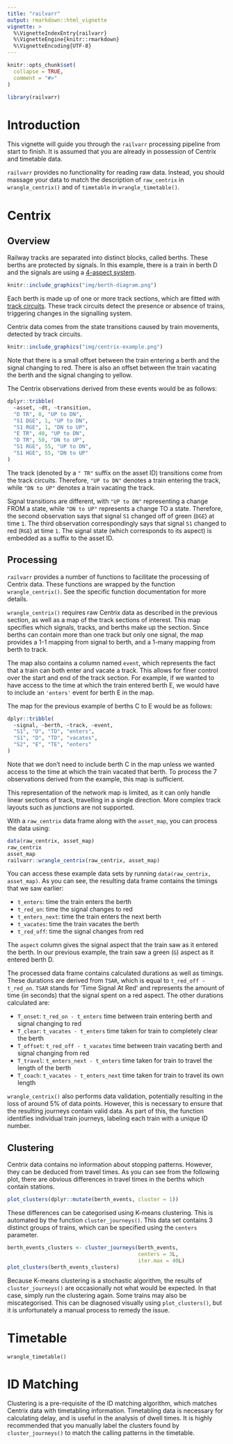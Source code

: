 ```yaml
---
title: "railvarr"
output: rmarkdown::html_vignette
vignette: >
  %\VignetteIndexEntry{railvarr}
  %\VignetteEngine{knitr::rmarkdown}
  %\VignetteEncoding{UTF-8}
---
```


```r
knitr::opts_chunk$set(
  collapse = TRUE,
  comment = "#>"
)
```

```r
library(railvarr)
```

# Introduction

This vignette will guide you through the `railvarr` processing pipeline from
start to finish. It is assumed that you are already in possession of Centrix
and timetable data.

`railvarr` provides no functionality for reading raw data. Instead, you should
massage your data to match the description of `raw_centrix` in 
`wrangle_centrix()` and of `timetable` in `wrangle_timetable()`.

# Centrix

## Overview

Railway tracks are separated into distinct blocks, called berths. These berths
are protected by signals. In this example, there is a train in berth D and the
signals are using a [4-aspect system](https://safety.networkrail.co.uk/jargon-buster/four-aspect-signal/).

```r
knitr::include_graphics("img/berth-diagram.png")
```

Each berth is made up of one or more track sections, which are fitted with [track circuits](https://www.networkrail.co.uk/stories/track-circuits-explained/). 
These track circuits detect the presence or absence of trains, triggering 
changes in the signalling system.

Centrix data comes from the state transitions caused by train movements, 
detected by track circuits.

```r
knitr::include_graphics("img/centrix-example.png")
```

Note that there is a small offset between the train entering a berth and the 
signal changing to red. There is also an offset between the train vacating the 
berth and the signal changing to yellow.

The Centrix observations derived from these events would be as follows:
```r
dplyr::tribble(
  ~asset, ~dt, ~transition,
  "D TR", 0, "UP to DN",
  "S1 DGE", 1, "UP to DN",
  "S1 RGE", 1, "DN to UP",
  "E TR", 40, "UP to DN",
  "D TR", 50, "DN to UP",
  "S1 RGE", 55, "UP to DN",
  "S1 HGE", 55, "DN to UP"
)
```

The track (denoted by a `" TR"` suffix on the asset ID) transitions come from 
the track circuits. Therefore, `"UP to DN"` denotes a train entering the track,
while `"DN to UP"` denotes a train vacating the track.

Signal transitions are different, with `"UP to DN"` representing a change FROM a
state, while `"DN to UP"` represents a change TO a state. Therefore, the second
observation says that signal `S1` changed off of green (`DGE`) at time `1`. The
third observation correspondingly says that signal `S1` changed to red (`RGE`) 
at time `1`. The signal state (which corresponds to its aspect) is embedded as a
suffix to the asset ID.

## Processing

`railvarr` provides a number of functions to facilitate the processing of 
Centrix data. These functions are wrapped by the function `wrangle_centrix()`.
See the specific function documentation for more details.

`wrangle_centrix()` requires raw Centrix data as described in the previous 
section, as well as a map of the track sections of interest. This map specifies 
which signals, tracks, and berths make up the section. Since berths can contain
more than one track but only one signal, the map provides a 1-1 mapping from 
signal to berth, and a 1-many mapping from berth to track. 

The map also contains a column named `event`, which represents the fact that a 
train can both enter and vacate a track. This allows for finer control over the 
start and end of the track section. For example, if we wanted to have access to 
the time at which the train entered berth E, we would have to include an 
`'enters'` event for berth E in the map.

The map for the previous example of berths C to E would be as follows:

```r
dplyr::tribble(
  ~signal, ~berth, ~track, ~event,
  "S1", "D", "TD", "enters",
  "S1", "D", "TD", "vacates",
  "S2", "E", "TE", "enters"
)
```

Note that we don't need to include berth C in the map unless we wanted access to
the time at which the train vacated that berth. To process the 7 observations 
derived from the example, this map is sufficient.

This representation of the network map is limited, as it can only handle linear
sections of track, travelling in a single direction. More complex track layouts 
such as junctions are not supported.

With a `raw_centrix` data frame along with the `asset_map`, you can process the
data using:

```r
data(raw_centrix, asset_map)
raw_centrix
asset_map
railvarr::wrangle_centrix(raw_centrix, asset_map)
```

You can access these example data sets by running
`data(raw_centrix, asset_map)`. As you can see, the resulting data frame 
contains the timings that we saw earlier:

 * `t_enters`: time the train enters the berth
 * `t_red_on`: time the signal changes to red
 * `t_enters_next`: time the train enters the next berth
 * `t_vacates`: time the train vacates the berth
 * `t_red_off`: time the signal changes from red
 
The `aspect` column gives the signal aspect that the train saw as it entered the
berth. In our previous example, the train saw a green (`G`) aspect as it entered
berth D.

The processed data frame contains calculated durations as well as timings. These 
durations are derived from `TSAR`, which is equal to `t_red_off - t_red_on`. 
`TSAR` stands for 'Time Signal At Red' and represents the amount of time (in 
seconds) that the signal spent on a red aspect. The other durations calculated 
are:

 * `T_onset`: `t_red_on - t_enters` time between train entering berth and 
                    signal changing to red
 * `T_clear`: `t_vacates - t_enters` time taken for train to completely clear
                    the berth
 * `T_offset`: `t_red_off - t_vacates` time between train vacating berth and 
                    signal changing from red
 * `T_travel`: `t_enters_next - t_enters` time taken for train to travel the
                    length of the berth
 * `T_coach`: `t_vacates - t_enters_next` time taken for train to travel its own
                    length

`wrangle_centrix()` also performs data validation, potentially resulting in the 
loss of around 5% of data points. However, this is necessary to ensure that the 
resulting journeys contain valid data. As part of this, the function identifies 
individual train journeys, labeling each train with a unique ID number.

## Clustering

Centrix data contains no information about stopping patterns. However, they can 
be deduced from travel times. As you can see from the following plot, there are 
obvious differences in travel times in the berths which contain stations.

```r
plot_clusters(dplyr::mutate(berth_events, cluster = 1))
```

These differences can be categorised using K-means clustering. This is automated
by the function `cluster_journeys()`. This data set contains 3 distinct groups 
of trains, which can be specified using the `centers` parameter.

```r
berth_events_clusters <- cluster_journeys(berth_events,
                                          centers = 3L,
                                          iter.max = 40L)
plot_clusters(berth_events_clusters)
```

Because K-means clustering is a stochastic algorithm, the results of 
`cluster_journeys()` are occasionally not what would be expected. In that case, 
simply run the clustering again. Some trains may also be miscategorised. This 
can be diagnosed visually using `plot_clusters()`, but it is unfortunately a 
manual process to remedy the issue.

# Timetable

`wrangle_timetable()`

# ID Matching

Clustering is a pre-requisite of the ID matching algorithm, which matches 
Centrix data with timetabling information. Timetabling data is necessary for 
calculating delay, and is useful in the analysis of dwell times. It is highly 
recommended that you manually label the clusters found by `cluster_journeys()` 
to match the calling patterns in the timetable.
